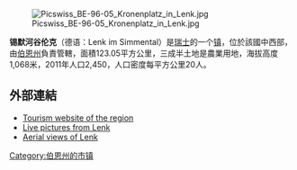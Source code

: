 [[Image:Picswiss_BE-96-05_Kronenplatz_in_Lenk.jpg|right]]

'''锡默河谷伦克'''（德语：Lenk im Simmental）是[[瑞士|瑞士]]的一个[[瑞士市镇|镇]]，位於該國中西部，由[[伯恩州|伯恩州]]負責管轄，面積123.05平方公里，三成半土地是農業用地，海拔高度1,068米，2011年人口2,450，人口密度每平方公里20人。

==外部連結==
*[http://www.lenk.ch/ Tourism website of the region] {{de icon}}
*[http://www.lenkbergbahnen.ch/ Live pictures from Lenk] {{de icon}}
*[http://www.swisscastles.ch/aviation/Bern/lenk.html Aerial views of Lenk] {{de icon}}

{{Switzerland-geo-stub}}
[[Category:伯恩州的市镇|Category:伯恩州的市镇]]